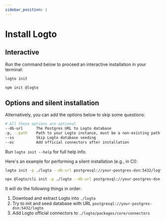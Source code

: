```yaml
---
sidebar_position: 1
---
```



# Install Logto

## Interactive

Run the command below to proceed an interactive installation in your terminal:

<Tabs groupId="cmd">

  <TabItem value="cli" label="CLI">

```bash
logto init
```

  </TabItem>
  <TabItem value="npm" label="npm">

```bash
npm init @logto
```

  </TabItem>

</Tabs>

## Options and silent installation

Alternatively, you can add the options below to skip some questions:

```bash
# All these options are optional
--db-url      The Postgres URL to Logto database
-p, --path    Path to your Logto instance, must be a non-existing path
--ss          Skip Logto database seeding
--oc          Add official connectors after installation
```

Run `logto init --help` for full help info.

Here's an example for performing a silent installation (e.g., in CI):

<Tabs groupId="cmd">

  <TabItem value="cli" label="CLI">

```bash
logto init -p ./logto --db-url postgresql://your-postgres-dsn:5432/logto --oc
```

  </TabItem>
  <TabItem value="npm" label="npm">

```bash
npx @logto/cli init -p ./logto --db-url postgresql://your-postgres-dsn:5432/logto --oc
```

  </TabItem>

</Tabs>

It will do the following things in order:

1. Download and extract Logto into `./logto`
2. Try to init and seed database with URL `postgresql://your-postgres-dsn:5432/logto`
3. Add Logto official connectors to `./logto/packages/core/connectors`
